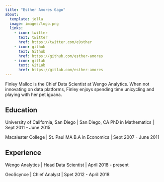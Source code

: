 ```yaml
---
title: "Esther Amores Gago"
about:
  template: jolla
  image: images/logo.png
  links:
    - icon: twitter
      text: twitter
      href: https://twitter.com/e9sther
    - icon: github
      text: Github
      href: https://github.com/esther-amores
    - icon: gitlab
      text: GitLab
      href: https://gitlab.com/esther-amores
---
```


Finley Malloc is the Chief Data Scientist at Wengo Analytics. When not innovating on data platforms, Finley enjoys spending time unicycling and playing with her pet iguana.

## Education

University of California, San Diego | San Diego, CA
PhD in Mathematics | Sept 2011 - June 2015

Macalester College | St. Paul MA
B.A in Economics | Sept 2007 - June 2011

## Experience

Wengo Analytics | Head Data Scientist | April 2018 - present

GeoScynce | Chief Analyst | Spet 2012 - April 2018
